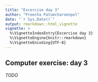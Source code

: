 ```yaml
---
title: "Excercise day 3"
author: "Preecha Patumcharoenpol"
date: "`r Sys.Date()`"
output: rmarkdown::html_vignette
vignette: >
  %\VignetteIndexEntry{Excercise day 3}
  %\VignetteEngine{knitr::rmarkdown}
  %\VignetteEncoding{UTF-8}
---
```


## Computer exercise: day 3
_TODO_
